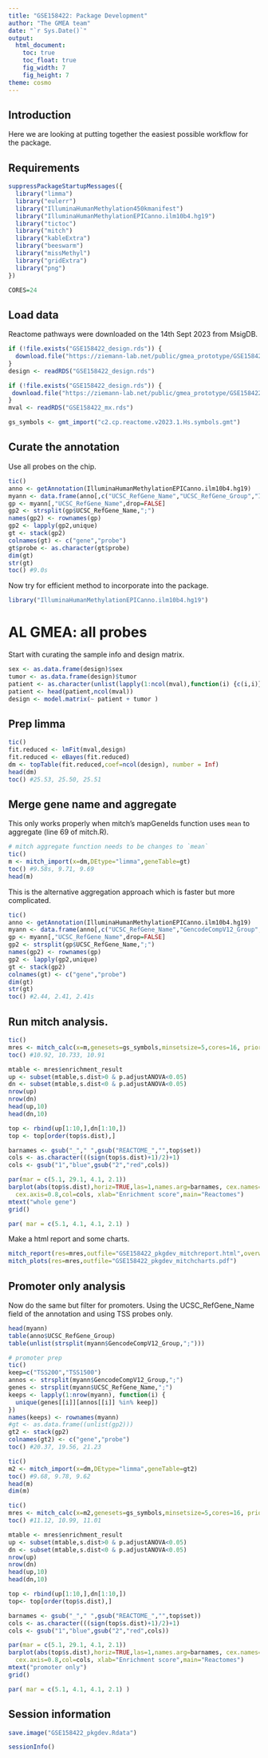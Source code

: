 ```yaml
---
title: "GSE158422: Package Development"
author: "The GMEA team"
date: "`r Sys.Date()`"
output:
  html_document:
    toc: true
    toc_float: true
    fig_width: 7
    fig_height: 7
theme: cosmo
---
```


## Introduction

Here we are looking at putting together the easiest possible workflow for the package.

## Requirements

```r

suppressPackageStartupMessages({
  library("limma")
  library("eulerr")
  library("IlluminaHumanMethylation450kmanifest")
  library("IlluminaHumanMethylationEPICanno.ilm10b4.hg19")
  library("tictoc")
  library("mitch")
  library("kableExtra")
  library("beeswarm")
  library("missMethyl")
  library("gridExtra")
  library("png")
})

CORES=24

```

## Load data

Reactome pathways were downloaded on the 14th Sept 2023 from MsigDB.

```r

if (!file.exists("GSE158422_design.rds")) {
  download.file("https://ziemann-lab.net/public/gmea_prototype/GSE158422_design.rds", "GSE158422_design.rds")
}
design <- readRDS("GSE158422_design.rds")

if (!file.exists("GSE158422_design.rds")) {
 download.file("https://ziemann-lab.net/public/gmea_prototype/GSE158422_mx.rds","GSE158422_mx.rds")
}
mval <- readRDS("GSE158422_mx.rds")

gs_symbols <- gmt_import("c2.cp.reactome.v2023.1.Hs.symbols.gmt")

```

## Curate the annotation

Use all probes on the chip.

```r

tic()
anno <- getAnnotation(IlluminaHumanMethylationEPICanno.ilm10b4.hg19)
myann <- data.frame(anno[,c("UCSC_RefGene_Name","UCSC_RefGene_Group","Islands_Name","Relation_to_Island")])
gp <- myann[,"UCSC_RefGene_Name",drop=FALSE]
gp2 <- strsplit(gp$UCSC_RefGene_Name,";")
names(gp2) <- rownames(gp)
gp2 <- lapply(gp2,unique)
gt <- stack(gp2)
colnames(gt) <- c("gene","probe")
gt$probe <- as.character(gt$probe)
dim(gt)
str(gt)
toc() #9.0s

```

Now try for efficient method to incorporate into the package.

```r

library("IlluminaHumanMethylationEPICanno.ilm10b4.hg19")


```

# AL GMEA: all probes

Start with curating the sample info and design matrix.

```r

sex <- as.data.frame(design)$sex
tumor <- as.data.frame(design)$tumor
patient <- as.character(unlist(lapply(1:ncol(mval),function(i) {c(i,i)})))
patient <- head(patient,ncol(mval))
design <- model.matrix(~ patient + tumor )

```

## Prep limma

```r

tic()
fit.reduced <- lmFit(mval,design)
fit.reduced <- eBayes(fit.reduced)
dm <- topTable(fit.reduced,coef=ncol(design), number = Inf)
head(dm)
toc() #25.53, 25.50, 25.51

```

## Merge gene name and aggregate

This only works properly when mitch's mapGeneIds function uses `mean` to aggregate (line 69 of mitch.R).

```r

# mitch aggregate function needs to be changes to `mean`
tic()
m <- mitch_import(x=dm,DEtype="limma",geneTable=gt)
toc() #9.58s, 9.71, 9.69
head(m)

```

This is the alternative aggregation approach which is faster but more complicated.

```r

tic()
anno <- getAnnotation(IlluminaHumanMethylationEPICanno.ilm10b4.hg19)
myann <- data.frame(anno[,c("UCSC_RefGene_Name","GencodeCompV12_Group","Islands_Name","Relation_to_Island")])
gp <- myann[,"UCSC_RefGene_Name",drop=FALSE]
gp2 <- strsplit(gp$UCSC_RefGene_Name,";")
names(gp2) <- rownames(gp)
gp2 <- lapply(gp2,unique)
gt <- stack(gp2)
colnames(gt) <- c("gene","probe")
dim(gt)
str(gt)
toc() #2.44, 2.41, 2.41s

```

##  Run mitch analysis.

```r

tic()
mres <- mitch_calc(x=m,genesets=gs_symbols,minsetsize=5,cores=16, priority="effect")
toc() #10.92, 10.733, 10.91

mtable <- mres$enrichment_result
up <- subset(mtable,s.dist>0 & p.adjustANOVA<0.05)
dn <- subset(mtable,s.dist<0 & p.adjustANOVA<0.05)
nrow(up)
nrow(dn)
head(up,10)
head(dn,10)

top <- rbind(up[1:10,],dn[1:10,])
top <- top[order(top$s.dist),]

barnames <- gsub("_"," ",gsub("REACTOME_","",top$set))
cols <- as.character(((sign(top$s.dist)+1)/2)+1)
cols <- gsub("1","blue",gsub("2","red",cols))

par(mar = c(5.1, 29.1, 4.1, 2.1))
barplot(abs(top$s.dist),horiz=TRUE,las=1,names.arg=barnames, cex.names=0.8,
  cex.axis=0.8,col=cols, xlab="Enrichment score",main="Reactomes")
mtext("whole gene")
grid()

par( mar = c(5.1, 4.1, 4.1, 2.1) )

```

Make a html report and some charts.

```r

mitch_report(res=mres,outfile="GSE158422_pkgdev_mitchreport.html",overwrite=TRUE)
mitch_plots(res=mres,outfile="GSE158422_pkgdev_mitchcharts.pdf")

```

## Promoter only analysis

Now do the same but filter for promoters.
Using the UCSC_RefGene_Name field of the annotation and using TSS probes only.

```r

head(myann)
table(anno$UCSC_RefGene_Group)
table(unlist(strsplit(myann$GencodeCompV12_Group,";")))

# promoter prep
tic()
keep=c("TSS200","TSS1500")
annos <- strsplit(myann$GencodeCompV12_Group,";")
genes <- strsplit(myann$UCSC_RefGene_Name,";")
keeps <- lapply(1:nrow(myann), function(i) {
  unique(genes[[i]][annos[[i]] %in% keep])
})
names(keeps) <- rownames(myann)
#gt <- as.data.frame((unlist(gp2)))
gt2 <- stack(gp2)
colnames(gt2) <- c("gene","probe")
toc() #20.37, 19.56, 21.23

tic()
m2 <- mitch_import(x=dm,DEtype="limma",geneTable=gt2)
toc() #9.68, 9.78, 9.62
head(m)
dim(m)

tic()
mres <- mitch_calc(x=m2,genesets=gs_symbols,minsetsize=5,cores=16, priority="effect")
toc() #11.12, 10.99, 11.01

mtable <- mres$enrichment_result
up <- subset(mtable,s.dist>0 & p.adjustANOVA<0.05)
dn <- subset(mtable,s.dist<0 & p.adjustANOVA<0.05)
nrow(up)
nrow(dn)
head(up,10)
head(dn,10)

top <- rbind(up[1:10,],dn[1:10,])
top<- top[order(top$s.dist),]

barnames <- gsub("_"," ",gsub("REACTOME_","",top$set))
cols <- as.character(((sign(top$s.dist)+1)/2)+1)
cols <- gsub("1","blue",gsub("2","red",cols))

par(mar = c(5.1, 29.1, 4.1, 2.1))
barplot(abs(top$s.dist),horiz=TRUE,las=1,names.arg=barnames, cex.names=0.8,
  cex.axis=0.8,col=cols, xlab="Enrichment score",main="Reactomes")
mtext("promoter only")
grid()

par( mar = c(5.1, 4.1, 4.1, 2.1) )

```

## Session information

```r

save.image("GSE158422_pkgdev.Rdata")

sessionInfo()

```
